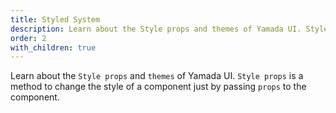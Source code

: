 ```yaml
---
title: Styled System
description: Learn about the Style props and themes of Yamada UI. Style props is a method to change the style of a component just by passing props to the component.
order: 2
with_children: true
---
```


Learn about the `Style props` and `themes` of Yamada UI. `Style props` is a method to change the style of a component just by passing `props` to the component.
